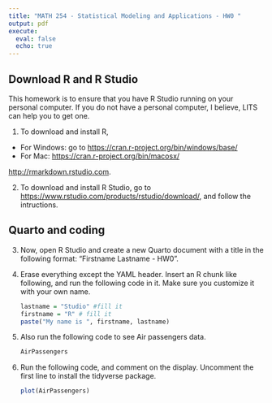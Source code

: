 ```yaml
---
title: "MATH 254 - Statistical Modeling and Applications - HW0 "
output: pdf
execute: 
  eval: false
  echo: true
---
```


## Download R  and R Studio

This homework is to ensure that you have R Studio running on your personal computer. If you do not have a personal computer, I believe, LITS can help you to get one.

1.  To download and install R,

-   For Windows: go to <https://cran.r-project.org/bin/windows/base/>
-   For Mac: <https://cran.r-project.org/bin/macosx/>

<http://rmarkdown.rstudio.com>.

2.  To download and install R Studio, go to <https://www.rstudio.com/products/rstudio/download/>, and follow the intructions.

## Quarto and coding

3.  Now, open R Studio and create a new Quarto document with a title in the following format: "Firstname Lastname - HW0".

4.  Erase everything except the YAML header. Insert an R chunk like following, and run the following code in it. Make sure you customize it with your own name.

    ```r
    lastname = "Studio" #fill it
    firstname = "R" # fill it
    paste("My name is ", firstname, lastname)
    ```

5.  Also run the following code to see Air passengers data.

    ```r
    AirPassengers
    ```

6.  Run the following code, and comment on the display. Uncomment the first line to install the tidyverse package.

    ```r
    plot(AirPassengers)
    ```
